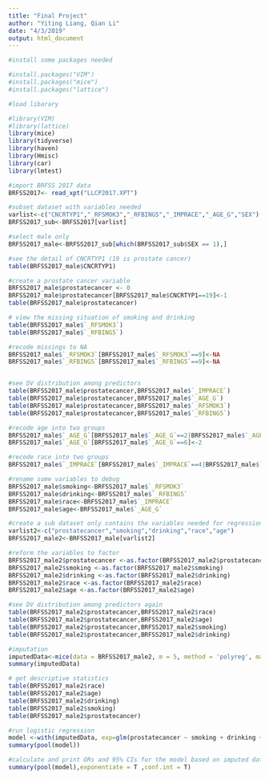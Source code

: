 ```yaml
---
title: "Final Project"
author: "Yiting Liang, Qian Li"
date: "4/3/2019"
output: html_document
---
```

```r
#install some packages needed

#install.packages("VIM")
#install.packages("mice")
#install.packages("lattice")
```

```r
#load libarary

#library(VIM)
#library(lattice)
library(mice)
library(tidyverse)
library(haven)
library(Hmisc)
library(car)
library(lmtest)
```

```r
#import BRFSS 2017 data
BRFSS2017<- read_xpt("LLCP2017.XPT")
```

```r
#subset dataset with variables needed
varlist<-c("CNCRTYP1","_RFSMOK3","_RFBING5","_IMPRACE","_AGE_G","SEX")
BRFSS2017_sub<-BRFSS2017[varlist]
```

```r
#select male only
BRFSS2017_male<-BRFSS2017_sub[which(BRFSS2017_sub$SEX == 1),]
```

```r
#see the detail of CNCRTYP1 (19 is prostate cancer)
table(BRFSS2017_male$CNCRTYP1)
```

```r
#create a prostate cancer variable
BRFSS2017_male$prostatecancer <- 0
BRFSS2017_male$prostatecancer[BRFSS2017_male$CNCRTYP1==19]<-1
table(BRFSS2017_male$prostatecancer)
```
```r
# view the missing situation of smoking and drinking
table(BRFSS2017_male$`_RFSMOK3`)
table(BRFSS2017_male$`_RFBING5`)
```
```r
#recode missings to NA
BRFSS2017_male$`_RFSMOK3`[BRFSS2017_male$`_RFSMOK3`==9]<-NA
BRFSS2017_male$`_RFBING5`[BRFSS2017_male$`_RFBING5`==9]<-NA


#see DV distribution among predictors
table(BRFSS2017_male$prostatecancer,BRFSS2017_male$`_IMPRACE`)
table(BRFSS2017_male$prostatecancer,BRFSS2017_male$`_AGE_G`)
table(BRFSS2017_male$prostatecancer,BRFSS2017_male$`_RFSMOK3`)
table(BRFSS2017_male$prostatecancer,BRFSS2017_male$`_RFBING5`)

#recode age into two groups
BRFSS2017_male$`_AGE_G`[BRFSS2017_male$`_AGE_G`==2|BRFSS2017_male$`_AGE_G`==3|BRFSS2017_male$`_AGE_G`==4|BRFSS2017_male$`_AGE_G`==5]<-1
BRFSS2017_male$`_AGE_G`[BRFSS2017_male$`_AGE_G`==6]<-2

#recode race into two groups
BRFSS2017_male$`_IMPRACE`[BRFSS2017_male$`_IMPRACE`==4|BRFSS2017_male$`_IMPRACE`==5|BRFSS2017_male$`_IMPRACE`==6]<-3
```

```r
#rename some variables to debug
BRFSS2017_male$smoking<-BRFSS2017_male$`_RFSMOK3`
BRFSS2017_male$drinking<-BRFSS2017_male$`_RFBING5`
BRFSS2017_male$race<-BRFSS2017_male$`_IMPRACE`
BRFSS2017_male$age<-BRFSS2017_male$`_AGE_G`

#create a sub dataset only contains the variables needed for regression
varlist2<-c("prostatecancer","smoking","drinking","race","age")
BRFSS2017_male2<-BRFSS2017_male[varlist2]

#reform the variables to factor
BRFSS2017_male2$prostatecancer <-as.factor(BRFSS2017_male2$prostatecancer)
BRFSS2017_male2$smoking <-as.factor(BRFSS2017_male2$smoking)
BRFSS2017_male2$drinking <-as.factor(BRFSS2017_male2$drinking)
BRFSS2017_male2$race <-as.factor(BRFSS2017_male2$race)
BRFSS2017_male2$age <-as.factor(BRFSS2017_male2$age)

#see DV distribution among predictors again
table(BRFSS2017_male2$prostatecancer,BRFSS2017_male2$race)
table(BRFSS2017_male2$prostatecancer,BRFSS2017_male2$age)
table(BRFSS2017_male2$prostatecancer,BRFSS2017_male2$smoking)
table(BRFSS2017_male2$prostatecancer,BRFSS2017_male2$drinking)
```

```r
#imputation
imputedData<-mice(data = BRFSS2017_male2, m = 5, method = 'polyreg', maxit = 50, seed = 500)
summary(imputedData)
```

```r
# get descriptive statistics
table(BRFSS2017_male2$race)
table(BRFSS2017_male2$age)
table(BRFSS2017_male2$drinking)
table(BRFSS2017_male2$smoking)
table(BRFSS2017_male2$prostatecancer)
```


```r
#run logistic regression
model <-with(imputedData, exp=glm(prostatecancer ~ smoking + drinking + race +  age , family="binomial"))
summary(pool(model))
```

```r
#calculate and print ORs and 95% CIs for the model based on imputed data
summary(pool(model),exponentiate = T ,conf.int = T)
```





